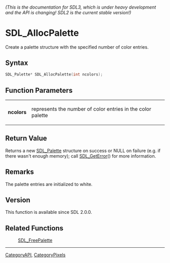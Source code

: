 ====== (This is the documentation for SDL3, which is under heavy development and the API is changing! SDL2 is the current stable version!) ======
= SDL_AllocPalette =

Create a palette structure with the specified number of color entries.

== Syntax ==

<syntaxhighlight lang='c'>
SDL_Palette* SDL_AllocPalette(int ncolors);
</syntaxhighlight>

== Function Parameters ==

{|
|'''ncolors'''
|represents the number of color entries in the color palette
|}

== Return Value ==

Returns a new [[SDL_Palette]] structure on success or NULL on failure (e.g.
if there wasn't enough memory); call [[SDL_GetError]]() for more
information.

== Remarks ==

The palette entries are initialized to white.

== Version ==

This function is available since SDL 2.0.0.

== Related Functions ==

:[[SDL_FreePalette]]

----
[[CategoryAPI]], [[CategoryPixels]]


